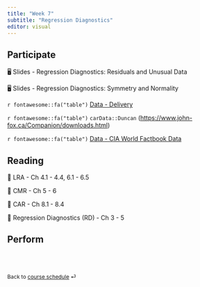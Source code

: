 ```yaml
---
title: "Week 7"
subtitle: "Regression Diagnostics"
editor: visual
---
```


::: callout-important
:::

## Participate

🖥️ Slides - Regression Diagnostics: Residuals and Unusual Data

🖥️ Slides - Regression Diagnostics: Symmetry and Normality

`r fontawesome::fa("table")`  [Data - Delivery](/slides/data/data-ex-3-1.csv)

`r fontawesome::fa("table")`  `carData::Duncan` (<https://www.john-fox.ca/Companion/downloads.html>)

`r fontawesome::fa("table")`  [Data - CIA World Factbook Data](/slides/data/CIA.txt)


## Reading

📖 LRA - Ch 4.1 - 4.4, 6.1 - 6.5

📖 CMR - Ch 5 - 6

📖 CAR - Ch 8.1 - 8.4

📖 Regression Diagnostics (RD) - Ch 3 - 5

## Perform

<br><br>

::: {style="font-size: 0.875em;"}
Back to [course schedule](/ "Course schedule") ⏎
:::
